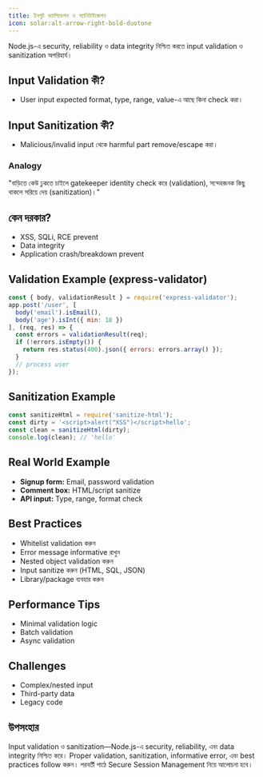 ```yaml
---
title: ইনপুট ভ্যালিডেশন ও স্যানিটাইজেশন
icon: solar:alt-arrow-right-bold-duotone
---
```


Node.js-এ security, reliability ও data integrity নিশ্চিত করতে input validation ও sanitization অপরিহার্য।

## Input Validation কী?
- User input expected format, type, range, value-এ আছে কিনা check করা।

## Input Sanitization কী?
- Malicious/invalid input থেকে harmful part remove/escape করা।

### Analogy
"বাড়িতে কেউ ঢুকতে চাইলে gatekeeper identity check করে (validation), সন্দেহজনক কিছু থাকলে সরিয়ে দেয় (sanitization)।"

## কেন দরকার?
- XSS, SQLi, RCE prevent
- Data integrity
- Application crash/breakdown prevent

## Validation Example (express-validator)
```js
const { body, validationResult } = require('express-validator');
app.post('/user', [
  body('email').isEmail(),
  body('age').isInt({ min: 18 })
], (req, res) => {
  const errors = validationResult(req);
  if (!errors.isEmpty()) {
    return res.status(400).json({ errors: errors.array() });
  }
  // process user
});
```

## Sanitization Example
```js
const sanitizeHtml = require('sanitize-html');
const dirty = '<script>alert("XSS")</script>hello';
const clean = sanitizeHtml(dirty);
console.log(clean); // 'hello'
```

## Real World Example
- **Signup form:** Email, password validation
- **Comment box:** HTML/script sanitize
- **API input:** Type, range, format check

## Best Practices
- Whitelist validation করুন
- Error message informative রাখুন
- Nested object validation করুন
- Input sanitize করুন (HTML, SQL, JSON)
- Library/package ব্যবহার করুন

## Performance Tips
- Minimal validation logic
- Batch validation
- Async validation

## Challenges
- Complex/nested input
- Third-party data
- Legacy code

## উপসংহার

Input validation ও sanitization—Node.js-এ security, reliability, এবং data integrity নিশ্চিত করে। Proper validation, sanitization, informative error, এবং best practices follow করুন। পরবর্তী পাঠে Secure Session Management নিয়ে আলোচনা হবে।

